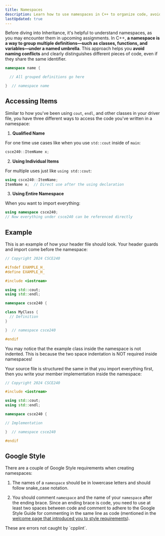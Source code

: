 ```yaml
---
title: Namespaces
description: Learn how to use namespaces in C++ to organize code, avoid naming collisions, and structure larger programs more effectively.
lastUpdated: true
---
```



Before diving into Inheritance, it's helpful to understand namespaces, 
as you may encounter them in upcoming assignments. In C++, **a namespace 
is a way to group multiple definitions—such as classes, functions, and 
variables—under a named umbrella**. This approach helps you **avoid naming 
conflicts** and clearly distinguishes different pieces of code, even if 
they share the same identifier.

```cpp showLineNumbers=false
namespace name {

  // All grouped definitions go here

}  // namespace name
```

## Accessing Items

Similar to how you've been using `cout`, `endl`, and other classes in your driver file, you have 
three different ways to access the code you've written in a namespace:

1. **Qualified Name**

For one time use cases like when you use `std::cout` inside of `main`:

```cpp showLineNumbers=false
csce240::ItemName x;
```

2. **Using Individual Items**

For multiple uses just like `using std::cout`:

```cpp showLineNumbers=false
using csce240::ItemName;
ItemName x;  // Direct use after the using declaration
```

3. **Using Entire Namespace**

When you want to import everything:

```cpp showLineNumbers=false
using namespace csce240;
// Now everything under csce240 can be referenced directly
```

## Example

This is an example of how your header file should look. Your header guards and import come 
before the namespace:

```cpp showLineNumbers=false
// Copyright 2024 CSCE240

#ifndef EXAMPLE_H_
#define EXAMPLE_H_

#include <iostream>

using std::cout;
using std::endl;

namespace csce240 {

class MyClass {
  // Definition
}

}  // namespace csce240

#endif
```

<Aside>
You may notice that the example class inside the namespace is not indented. This is because 
the two space indentation is NOT required inside namespaces!
</Aside>

Your source file is structured the same in that you import everything first, then 
you write your member implementation inside the namespace:

```cpp showLineNumbers=false
// Copyright 2024 CSCE240

#include <iostream>

using std::cout;
using std::endl;

namespace csce240 {

// Implementation

}  // namespace csce240

#endif
```

## Google Style

There are a couple of Google Style requirements when creating namespaces:

1. The names of a `namespace` should be in lowercase letters and should follow snake_case notation.

2. You should comment `namespace` and the name of your `namespace` after the 
ending brace. Since an ending brace is code, you need to use at least two 
spaces between code and comment to adhere to the Google Style Guide for 
commenting in the same line as code (mentioned in the [welcome page that introduced you to style requirements](../welcome/style-requirements#commenting)).

<Aside type="danger">
These are errors not caught by `cpplint`.
</Aside>